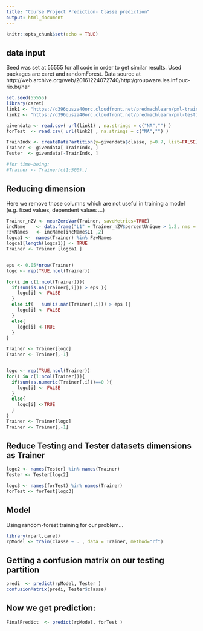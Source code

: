 ```yaml
---
title: "Course Project Prediction- Classe prediction"
output: html_document
---
```


```r
knitr::opts_chunk$set(echo = TRUE)
```


## data input 

Seed was set at 55555 for all code in order to get similar results. Used packages are  caret and randomForest. Data source at http://web.archive.org/web/20161224072740/http:/groupware.les.inf.puc-rio.br/har


```r
set.seed(55555)
library(caret)
link1 <- "https://d396qusza40orc.cloudfront.net/predmachlearn/pml-training.csv"
link2 <- "https://d396qusza40orc.cloudfront.net/predmachlearn/pml-testing.csv"

givendata <- read.csv( url(link1) , na.strings = c("NA","") )
forTest  <- read.csv( url(link2) , na.strings = c("NA","") )

TrainIndx <- createDataPartition(y=givendata$classe, p=0.7, list=FALSE)
Trainer <- givendata[ TrainIndx, ] 
Tester  <- givendata[-TrainIndx, ]

#for time-being:
#Trainer <- Trainer[c(1:500),]

```

## Reducing dimension

Here we remove those columns which are not useful in training a model (e.g. fixed values, dependent values ...)
```r
Trainer_nZV <- nearZeroVar(Trainer, saveMetrics=TRUE)
incName    <- data.frame("L1" = Trainer_nZV$percentUnique > 1.2, nms = names(Trainer))
FzvNames   <- incName[incName$L1 ,2] 
logca1 <-  names(Trainer) %in% FzvNames
logca1[length(logca1)] <- TRUE
Trainer <- Trainer [logca1 ]


eps <- 0.05*nrow(Trainer)
logc <- rep(TRUE,ncol(Trainer))

for(i in c(1:ncol(Trainer))){
  if(sum(is.na(Trainer[,i])) > eps ){
    logc[i] <- FALSE
  }  
  else if(   sum(is.nan(Trainer[,i])) > eps ){
    logc[i] <- FALSE
  }
  else{
    logc[i] <-TRUE
  } 
} 

Trainer <- Trainer[logc]
Trainer <- Trainer[,-1]


logc <- rep(TRUE,ncol(Trainer))
for(i in c(1:ncol(Trainer))){
  if(sum(as.numeric(Trainer[,i]))==0 ){
    logc[i] <- FALSE
  }   
  else{
    logc[i] <-TRUE
  } 
}
Trainer <- Trainer[logc]
Trainer <- Trainer[,-1]


```

## Reduce Testing and Tester datasets dimensions as Trainer
```r

logc2 <- names(Tester) %in% names(Trainer)
Tester <- Tester[logc2]

logc3 <- names(forTest) %in% names(Trainer)
forTest <- forTest[logc3]

```

 

## Model

Using random-forest training for our problem...

```r
library(rpart,caret)
rpModel <- train(classe ~ . , data = Trainer, method="rf")

```


 

## Getting a confusion matrix on our testing partition

```r
predi  <- predict(rpModel, Tester )
confusionMatrix(predi, Tester$classe)
```
## Now we get prediction:

```r

FinalPredict  <- predict(rpModel, forTest )

```
 
